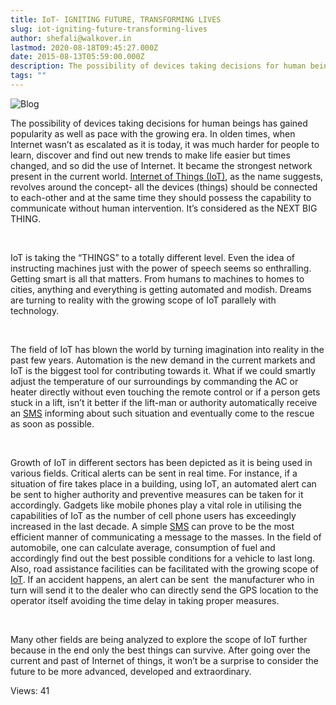 ```yaml
---
title: IoT- IGNITING FUTURE, TRANSFORMING LIVES
slug: iot-igniting-future-transforming-lives
author: shefali@walkover.in
lastmod: 2020-08-18T09:45:27.000Z
date: 2015-08-13T05:59:00.000Z
description: The possibility of devices taking decisions for human beings has gained popularity as well as pace with the growing era. In olden times, when Internet wasn’t as escalated as it is today, it was much harder for people to learn, discover and find out new trends to make life easier but times changed, and so did the use of Internet. It became the strongest network present in the current world, as the name suggests, revolves around the concept- all the devices (things) should be connected to each-other and at the same time they should possess the capability to communicate without human intervention. It’s considered as the NEXT BIG THING.
tags: ""
---
```


![Blog](https://images-msg91.s3.ap-south-1.amazonaws.com/content/images/wordpress/2015/08/Blog.png)


The possibility of devices taking decisions for human beings has gained popularity as well as pace with the growing era. In olden times, when Internet wasn’t as escalated as it is today, it was much harder for people to learn, discover and find out new trends to make life easier but times changed, and so did the use of Internet. It became the strongest network present in the current world. [Internet of Things (IoT)](https://msg91.com/guide/msg91-initiates-dialogue-on-iot-in-an-enriching-conclave/), as the name suggests, revolves around the concept- all the devices (things) should be connected to each-other and at the same time they should possess the capability to communicate without human intervention. It’s considered as the NEXT BIG THING.


 


IoT is taking the “THINGS” to a totally different level. Even the idea of instructing machines just with the power of speech seems so enthralling. Getting smart is all that matters. From humans to machines to homes to cities, anything and everything is getting automated and modish. Dreams are turning to reality with the growing scope of IoT parallely with technology.


 


The field of IoT has blown the world by turning imagination into reality in the past few years. Automation is the new demand in the current markets and IoT is the biggest tool for contributing towards it. What if we could smartly adjust the temperature of our surroundings by commanding the AC or heater directly without even touching the remote control or if a person gets stuck in a lift, isn’t it better if the lift-man or authority automatically receive an [SMS](https://msg91.com/) informing about such situation and eventually come to the rescue as soon as possible.


 


Growth of IoT in different sectors has been depicted as it is being used in various fields. Critical alerts can be sent in real time. For instance, if a situation of fire takes place in a building, using IoT, an automated alert can be sent to higher authority and preventive measures can be taken for it accordingly. Gadgets like mobile phones play a vital role in utilising the capabilities of IoT as the number of cell phone users has exceedingly increased in the last decade. A simple [SMS](https://msg91.com/) can prove to be the most efficient manner of communicating a message to the masses. In the field of automobile, one can calculate average, consumption of fuel and accordingly find out the best possible conditions for a vehicle to last long. Also, road assistance facilities can be facilitated with the growing scope of [IoT](https://en.wikipedia.org/wiki/Internet_of_Things). If an accident happens, an alert can be sent  the manufacturer who in turn will send it to the dealer who can directly send the GPS location to the operator itself avoiding the time delay in taking proper measures.


 


Many other fields are being analyzed to explore the scope of IoT further because in the end only the best things can survive. After going over the current and past of Internet of things, it won’t be a surprise to consider the future to be more advanced, developed and extraordinary.


 Views: 41


